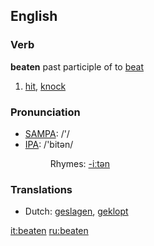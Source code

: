 ==English==

===Verb===
'''beaten''' past participle of to [[beat]]

# [[hit]], [[knock]] 

===Pronunciation===
*[[w:SAMPA|SAMPA]]: /'/
*[[w:IPA|IPA]]: /'bitən/
*:Rhymes: [[Rhymes:English:-iːtən|-iːtən]]

===Translations===
*Dutch: [[geslagen]], [[geklopt]]

[[it:beaten]]
[[ru:beaten]]